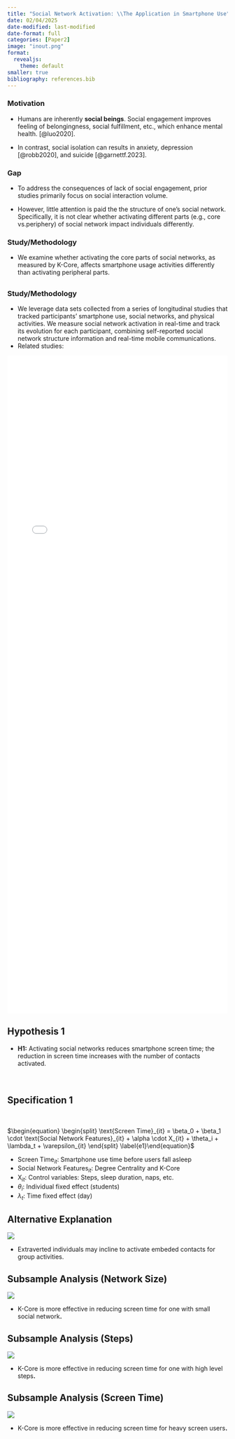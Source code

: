 ```yaml
---
title: "Social Network Activation: \\The Application in Smartphone Use"
date: 02/04/2025
date-modified: last-modified
date-format: full
categories: [Paper2]
image: "inout.png"
format:
  revealjs: 
    theme: default
smaller: true
bibliography: references.bib
---
```


### Motivation

-   Humans are inherently **social beings**. Social engagement improves feeling of belongingness, social fulfillment, etc., which enhance mental health. [@luo2020].

-   In contrast, social isolation can results in anxiety, depression [@robb2020], and suicide [@garnettf.2023].

### **Gap**

-   To address the consequences of lack of social engagement, prior studies primarily focus on social interaction volume.

-   However, little attention is paid the the structure of one's social network. Specifically, it is not clear whether activating different parts (e.g., core vs.periphery) of social network impact individuals differently.

### Study/Methodology

-   We examine whether activating the core parts of social networks, as measured by K-Core, affects smartphone usage activities differently than activating peripheral parts.

## 

### Study/Methodology

-   We leverage data sets collected from a series of longitudinal studies that tracked participants’ smartphone use, social networks, and physical activities. We measure social network activation in real-time and track its evolution for each participant, combining self-reported social network structure information and real-time mobile communications.
-   Related studies:

<iframe src="pdfs/Yan et al. - 2015 - Network Dynamics How Can We Find Patients Like Us.pdf" style="width:100%; height:1500px;" frameborder="0">

</iframe>

### 

## Hypothesis 1

-   **H1:** Activating social networks reduces smartphone screen time; the reduction in screen time increases with the number of contacts activated. <br /> <br /> <br />

## Specification 1

\

$\begin{equation} \begin{split} \text{Screen Time}_{it} = \beta_0 + \beta_1 \cdot \text{Social Network Features}_{it} + \alpha \cdot X_{it} + \theta_i + \lambda_t + \varepsilon_{it} \end{split} \label{e1}\end{equation}$\

-   $\text{Screen Time}_{it}$: Smartphone use time before users fall asleep
-   $\text{Social Network Features}_{it}$: Degree Centrality and K-Core
-   $\text{X}_{it}$: Control variables: Steps, sleep duration, naps, etc.
-   $\theta_i$: Individual fixed effect (students)
-   $\lambda_t$: Time fixed effect (day)

## Alternative Explanation

![](images/clipboard-3408104519.png){fig-align="center"}

-   Extraverted individuals may incline to activate embeded contacts for group activities.

## Subsample Analysis (Network Size)

![](images/clipboard-2421990295.png){fig-align="center"}

-   K-Core is more effective in reducing screen time for one with small social network**.**

## Subsample Analysis (Steps)

![](images/clipboard-997836528.png){fig-align="center"}

-   K-Core is more effective in reducing screen time for one with high level steps**.**

## Subsample Analysis (Screen Time)

![](images/clipboard-894895312.png){fig-align="center"}

-   K-Core is more effective in reducing screen time for heavy screen users**.**
